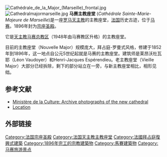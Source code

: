 [[File:Cathédrale_de_la_Major_(Marseille)_frontal.jpg|thumb]]
[[File:Cathedralmajormarseille.jpg|thumb]]
'''马赛主教座堂''' (''Cathédrale Sainte-Marie-Majeure de Marseille'')是一座[[罗马天主教|罗马天主教]]的主教座堂，[[法国|法国]]历史古迹，位于[[马赛|马赛]]。1896年封为[[宗座圣殿|宗座圣殿]]。

它是[[天主教马赛总教区|天主教马赛总教区]]（1948年由马赛教区升格）的主教座堂。

目前的主教座堂（Nouvelle Major）规模庞大，拜占庭-罗曼式风格，修建于1852年到1896年，这一地点自公元5世纪起就是马赛的主教座堂。建筑师是莱昂沃杜瓦耶（Léon Vaudoyer）和Henri-Jacques Espérendieu。老主教座堂（Vieille Major）大部分已经拆除，剩下的部分站立在一旁，与新主教座堂相比，相形见绌。

== 参考文献 ==
* [http://www.culture.gouv.fr/culture/inventai/itiinv/cathedrale/docimage/marseille/cat_marseille2.html Ministère de la Culture: Archive photographs of the new cathedral]
* [http://www.scholares.net/index.php?Gazetteer-Marseille Location]

== 外部链接 ==
{{法国天主教主教座堂}}

{{Coord|43|17|59|N|5|21|54|E|type:landmark_region:FR|display=title}}

{{Authority control}}
[[Category:法国宗座圣殿|Category:法国宗座圣殿]]
[[Category:法国天主教主教座堂|Category:法国天主教主教座堂]]
[[Category:法國拜占庭復興式建築|Category:法國拜占庭復興式建築]]
[[Category:1896年完工的宗教建築物|Category:1896年完工的宗教建築物]]
[[Category:馬賽建築物|Category:馬賽建築物]]
[[Category:马赛旅游景点|Category:马赛旅游景点]]
